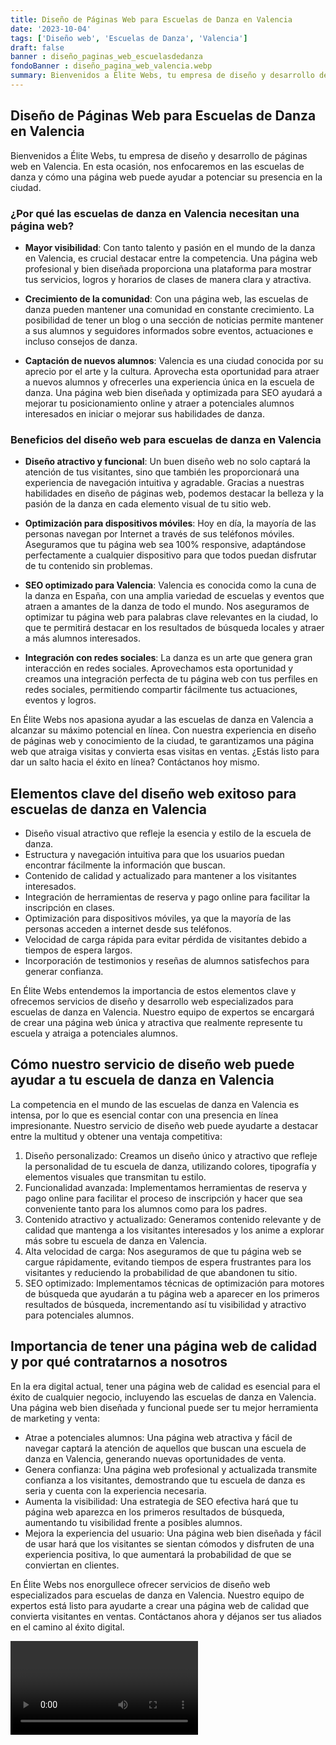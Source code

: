 ```yaml
---
title: Diseño de Páginas Web para Escuelas de Danza en Valencia
date: '2023-10-04'
tags: ['Diseño web', 'Escuelas de Danza', 'Valencia']
draft: false
banner : diseño_paginas_web_escuelasdedanza
fondoBanner : diseño_pagina_web_valencia.webp
summary: Bienvenidos a Élite Webs, tu empresa de diseño y desarrollo de páginas web en Valencia. En esta ocasión, nos enfocaremos en las escuelas de danza y cómo una página web puede ayudar a potenciar su presencia en la ciudad.
---
```


## Diseño de Páginas Web para Escuelas de Danza en Valencia

Bienvenidos a Élite Webs, tu empresa de diseño y desarrollo de páginas web en Valencia. En esta ocasión, nos enfocaremos en las escuelas de danza y cómo una página web puede ayudar a potenciar su presencia en la ciudad.

### ¿Por qué las escuelas de danza en Valencia necesitan una página web?

- **Mayor visibilidad**: Con tanto talento y pasión en el mundo de la danza en Valencia, es crucial destacar entre la competencia. Una página web profesional y bien diseñada proporciona una plataforma para mostrar tus servicios, logros y horarios de clases de manera clara y atractiva.

- **Crecimiento de la comunidad**: Con una página web, las escuelas de danza pueden mantener una comunidad en constante crecimiento. La posibilidad de tener un blog o una sección de noticias permite mantener a sus alumnos y seguidores informados sobre eventos, actuaciones e incluso consejos de danza.

- **Captación de nuevos alumnos**: Valencia es una ciudad conocida por su aprecio por el arte y la cultura. Aprovecha esta oportunidad para atraer a nuevos alumnos y ofrecerles una experiencia única en la escuela de danza. Una página web bien diseñada y optimizada para SEO ayudará a mejorar tu posicionamiento online y atraer a potenciales alumnos interesados en iniciar o mejorar sus habilidades de danza.

### Beneficios del diseño web para escuelas de danza en Valencia

- **Diseño atractivo y funcional**: Un buen diseño web no solo captará la atención de tus visitantes, sino que también les proporcionará una experiencia de navegación intuitiva y agradable. Gracias a nuestras habilidades en diseño de páginas web, podemos destacar la belleza y la pasión de la danza en cada elemento visual de tu sitio web.

- **Optimización para dispositivos móviles**: Hoy en día, la mayoría de las personas navegan por Internet a través de sus teléfonos móviles. Aseguramos que tu página web sea 100% responsive, adaptándose perfectamente a cualquier dispositivo para que todos puedan disfrutar de tu contenido sin problemas.

- **SEO optimizado para Valencia**: Valencia es conocida como la cuna de la danza en España, con una amplia variedad de escuelas y eventos que atraen a amantes de la danza de todo el mundo. Nos aseguramos de optimizar tu página web para palabras clave relevantes en la ciudad, lo que te permitirá destacar en los resultados de búsqueda locales y atraer a más alumnos interesados.

- **Integración con redes sociales**: La danza es un arte que genera gran interacción en redes sociales. Aprovechamos esta oportunidad y creamos una integración perfecta de tu página web con tus perfiles en redes sociales, permitiendo compartir fácilmente tus actuaciones, eventos y logros.

En Élite Webs nos apasiona ayudar a las escuelas de danza en Valencia a alcanzar su máximo potencial en línea. Con nuestra experiencia en diseño de páginas web y conocimiento de la ciudad, te garantizamos una página web que atraiga visitas y convierta esas visitas en ventas. ¿Estás listo para dar un salto hacia el éxito en línea? Contáctanos hoy mismo.

<GifSeo />

<Cta />

## Elementos clave del diseño web exitoso para escuelas de danza en Valencia

- Diseño visual atractivo que refleje la esencia y estilo de la escuela de danza.
- Estructura y navegación intuitiva para que los usuarios puedan encontrar fácilmente la información que buscan.
- Contenido de calidad y actualizado para mantener a los visitantes interesados.
- Integración de herramientas de reserva y pago online para facilitar la inscripción en clases.
- Optimización para dispositivos móviles, ya que la mayoría de las personas acceden a internet desde sus teléfonos.
- Velocidad de carga rápida para evitar pérdida de visitantes debido a tiempos de espera largos.
- Incorporación de testimonios y reseñas de alumnos satisfechos para generar confianza.

En Élite Webs entendemos la importancia de estos elementos clave y ofrecemos servicios de diseño y desarrollo web especializados para escuelas de danza en Valencia. Nuestro equipo de expertos se encargará de crear una página web única y atractiva que realmente represente tu escuela y atraiga a potenciales alumnos.

## Cómo nuestro servicio de diseño web puede ayudar a tu escuela de danza en Valencia

La competencia en el mundo de las escuelas de danza en Valencia es intensa, por lo que es esencial contar con una presencia en línea impresionante. Nuestro servicio de diseño web puede ayudarte a destacar entre la multitud y obtener una ventaja competitiva:

1. Diseño personalizado: Creamos un diseño único y atractivo que refleje la personalidad de tu escuela de danza, utilizando colores, tipografía y elementos visuales que transmitan tu estilo.
2. Funcionalidad avanzada: Implementamos herramientas de reserva y pago online para facilitar el proceso de inscripción y hacer que sea conveniente tanto para los alumnos como para los padres.
3. Contenido atractivo y actualizado: Generamos contenido relevante y de calidad que mantenga a los visitantes interesados y los anime a explorar más sobre tu escuela de danza en Valencia.
4. Alta velocidad de carga: Nos aseguramos de que tu página web se cargue rápidamente, evitando tiempos de espera frustrantes para los visitantes y reduciendo la probabilidad de que abandonen tu sitio.
5. SEO optimizado: Implementamos técnicas de optimización para motores de búsqueda que ayudarán a tu página web a aparecer en los primeros resultados de búsqueda, incrementando así tu visibilidad y atractivo para potenciales alumnos.

## Importancia de tener una página web de calidad y por qué contratarnos a nosotros

En la era digital actual, tener una página web de calidad es esencial para el éxito de cualquier negocio, incluyendo las escuelas de danza en Valencia. Una página web bien diseñada y funcional puede ser tu mejor herramienta de marketing y venta:

- Atrae a potenciales alumnos: Una página web atractiva y fácil de navegar captará la atención de aquellos que buscan una escuela de danza en Valencia, generando nuevas oportunidades de venta.
- Genera confianza: Una página web profesional y actualizada transmite confianza a los visitantes, demostrando que tu escuela de danza es seria y cuenta con la experiencia necesaria.
- Aumenta la visibilidad: Una estrategia de SEO efectiva hará que tu página web aparezca en los primeros resultados de búsqueda, aumentando tu visibilidad frente a posibles alumnos.
- Mejora la experiencia del usuario: Una página web bien diseñada y fácil de usar hará que los visitantes se sientan cómodos y disfruten de una experiencia positiva, lo que aumentará la probabilidad de que se conviertan en clientes.

En Élite Webs nos enorgullece ofrecer servicios de diseño web especializados para escuelas de danza en Valencia. Nuestro equipo de expertos está listo para ayudarte a crear una página web de calidad que convierta visitantes en ventas. Contáctanos ahora y déjanos ser tus aliados en el camino al éxito digital.

<Video />

<CtaBot job='Escuelas de Danza' city='Valencia'/>

<Gmaps query='Valencia+españa+maps' />